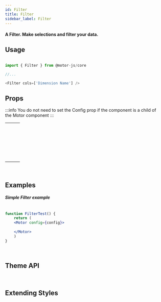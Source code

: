```yaml
---
id: Filter
title: Filter
sidebar_label: Filter
---
```

#### A Filter. Make selections and filter your data.


## Usage

```javascript

import { Filter } from @motor-js/core

//...

<Filter cols=['Dimension Name'] />

```


## Props

:::info
You do not need to set the Config prop if the component is a child of the Motor component
:::

<table>
  <tr>
    <td></td>
    <td></td>
    <td></td>
  </tr>
  <tr>
    <td></td>
    <td></td>
    <td></td>
  </tr>
  <tr>
    <td></td>
    <td></td>
    <td></td>
  </tr>
  <tr>
    <td></td>
    <td></td>
    <td></td>
  </tr>
  <tr>
    <td></td>
    <td></td>
    <td></td>
  </tr>
  <tr>
    <td></td>
    <td></td>
    <td></td>
  </tr>
  <tr>
    <td></td>
    <td></td>
    <td></td>
  </tr>
  <tr>
    <td></td>
    <td></td>
    <td></td>
  </tr>
  <tr>
    <td></td>
    <td></td>
    <td></td>
  </tr>
  <tr>
    <td></td>
    <td></td>
    <td></td>
  </tr>
  <tr>
    <td></td>
    <td></td>
    <td></td>
  </tr>
  <tr>
    <td></td>
    <td></td>
    <td></td>
  </tr>
  <tr>
    <td></td>
    <td></td>
    <td></td>
  </tr>
  <tr>
    <td></td>
    <td></td>
    <td></td>
  </tr>
  <tr>
    <td></td>
    <td></td>
    <td></td>
  </tr>
  <tr>
    <td></td>
    <td></td>
    <td></td>
  </tr>
  <tr>
    <td></td>
    <td></td>
    <td></td>
  </tr>
  <tr>
    <td></td>
    <td></td>
    <td></td>
  </tr>
  <tr>
    <td></td>
    <td></td>
    <td></td>
  </tr>
  <tr>
    <td></td>
    <td></td>
    <td></td>
  </tr>
  <tr>
    <td></td>
    <td></td>
    <td></td>
  </tr>
</table>


<br />


## Examples

##### Simple Filter example

```jsx live

function FilterTest() {
    return (
    <Motor config={config}>  
     
    </Motor>
    )
}

```

<br />


## Theme API




<br />


## Extending Styles

<br />

